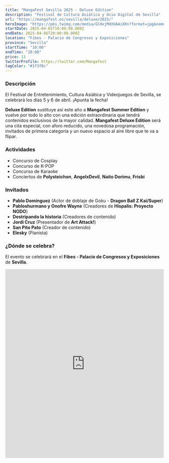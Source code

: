 ```yaml
---
title: "MangaFest Sevilla 2025 - Deluxe Edition"
description: "Festival de Cultura Asiática y Ocio Digital de Sevilla"
url: "https://mangafest.es/sevilla/deluxe/2025/"
heroImage: "https://pbs.twimg.com/media/GlHxjMdXUAAiXKn?format=jpg&name=large"
startDate: 2025-04-05T10:00:00.000Z
endDate: 2025-04-06T20:00:00.000Z
location: "Fibes - Palacio de Congresos y Exposiciones"
province: "Sevilla"
startTime: "10:00"
endTime: "20:00"
price: 13
twitterProfile: https://twitter.com/Mangafest
tagColor: "#1f3f8c"
---
```


### Descripción 

El Festival de Entretenimiento, Cultura Asiática y Videojuegos de Sevilla, se celebrará los días 5 y 6 de abril. ¡Apunta la fecha!

**Deluxe Edition** sustituye así este año a **Mangafest Summer Edition** y vuelve por todo lo alto con una edición extraordinaria que tendrá contenidos exclusivos de la mayor calidad. **Mangafest Deluxe Edition** será una cita especial, con aforo reducido, una novedosa programación, invitados de primera categoría y un nuevo espacio al aire libre que te va a flipar.

### Actividades

+ Concurso de Cosplay
+ Concurso de K-POP
+ Concurso de Karaoke
+ Conciertos de **Polysteichon**, **AngelxDevil**, **Naito Dorimu**, **Frisbi**

### Invitados

+ **Pablo Domínguez** (Actor de doblaje de Goku - **Dragon Ball Z Kai/Super**)
+ **Pabloshurmano y Onofre Wayne** (Creadores de **Hispalis: Proyecto NODO**)
+ **Destripando la historia** (Creadores de contenido)
+ **Jordi Cruz** (Presentador de **Art Attack!**)
+ **San Pito Pato** (Creador de contenido)
+ **Elesky** (Pianista)

### ¿Dónde se celebra?

El evento se celebrará en el **Fibes - Palacio de Congresos y Exposiciones** de **Sevilla**.

<iframe src="https://www.google.com/maps/embed?pb=!1m18!1m12!1m3!1d3561.4382356567617!2d-5.934711088316208!3d37.404228533301655!2m3!1f0!2f0!3f0!3m2!1i1024!2i768!4f13.1!3m3!1m2!1s0xd1268d2c0630a2d%3A0x748ebc1be6e4508f!2sFibes%20-%20Palacio%20de%20Congresos%20y%20Exposiciones%20Sevilla!5e1!3m2!1ses!2ses!4v1741631315664!5m2!1ses!2ses" width="100%" height="600" style="border:0;" allowfullscreen="" loading="lazy" referrerpolicy="no-referrer-when-downgrade"></iframe>
